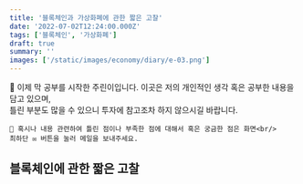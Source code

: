 ```yaml
---
title: '블록체인과 가상화폐에 관한 짧은 고찰'
date: '2022-07-02T12:24:00.000Z'
tags: ['블록체인', '가상화폐']
draft: true
summary: ''
images: ['/static/images/economy/diary/e-03.png']
---
```


<p className='warning'>
    📢 이제 막 공부를 시작한 주린이입니다. 이곳은 저의 개인적인 생각 혹은 공부한 내용을 담고 있으며,<br/>
    틀린 부분도 많을 수 있으니 투자에 참고조차 하지 않으시길 바랍니다.

    📢 혹시나 내용 관련하여 틀린 점이나 부족한 점에 대해서 혹은 궁금한 점은 화면<br/>
    최하단 ✉ 버튼을 눌러 메일을 보내주세요.

</p>

## 블록체인에 관한 짧은 고찰
